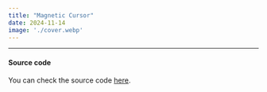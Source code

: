 ```yaml
---
title: "Magnetic Cursor"
date: 2024-11-14
image: './cover.webp'
---
```


<MagneticCursor />

---

#### Source code

You can check the source code [here](https://codepen.io/cristhianf/pen/MWNLZvZ).

